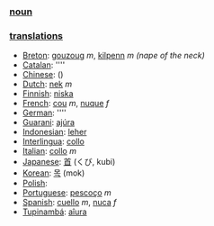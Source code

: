 === [[noun]] ===

=== [[translation]]s ===

*[[Breton]]: [[gouzoug]] ''m'', [[kilpenn]] ''m'' ''(nape of the neck)''
*[[Catalan]]: [[]] ''''
*[[Chinese]]: [[]] ()
*[[Dutch]]: [[nek]] ''m''
*[[Finnish]]: [[niska]]
*[[French]]: [[cou]] ''m'', [[nuque]] ''f''
*[[German]]: [[]] ''''
*[[Guarani]]: [[ajúra]]
*[[Indonesian]]: [[leher]]
*[[Interlingua]]: [[collo]]
*[[Italian]]: [[collo]] ''m''
*[[Japanese]]: [[首]] (くび, kubi)
*[[Korean]]: [[목]] (mok)
*[[Polish]]: [[]]
*[[Portuguese]]: [[pescoço]] ''m''
*[[Spanish]]: [[cuello]] ''m'', [[nuca]] ''f''
*[[Tupinambá]]: [[aîura]]